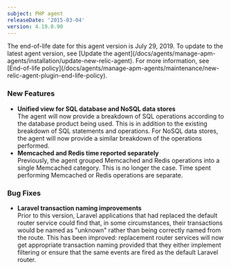 ```yaml
---
subject: PHP agent
releaseDate: '2015-03-04'
version: 4.19.0.90
---
```


<Callout variant="important">
  The end-of-life date for this agent version is July 29, 2019. To update to the latest agent version, see [Update the agent](/docs/agents/manage-apm-agents/installation/update-new-relic-agent). For more information, see [End-of-life policy](/docs/agents/manage-apm-agents/maintenance/new-relic-agent-plugin-end-life-policy).
</Callout>

### New Features

* **Unified view for SQL database and NoSQL data stores**  
  The agent will now provide a breakdown of SQL operations according to the database product being used. This is in addition to the existing breakdown of SQL statements and operations. For NoSQL data stores, the agent will now provide a similar breakdown of the operations performed.
* **Memcached and Redis time reported separately**  
  Previously, the agent grouped Memcached and Redis operations into a single Memcached category. This is no longer the case. Time spent performing Memcached or Redis operations are separate.

### Bug Fixes

* **Laravel transaction naming improvements**  
  Prior to this version, Laravel applications that had replaced the default router service could find that, in some circumstances, their transactions would be named as "unknown" rather than being correctly named from the route. This has been improved: replacement router services will now get appropriate transaction naming provided that they either implement filtering or ensure that the same events are fired as the default Laravel router.
